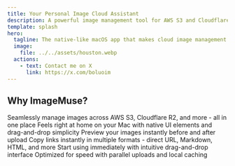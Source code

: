 ```yaml
---
title: Your Personal Image Cloud Assistant
description: A powerful image management tool for AWS S3 and Cloudflare R2
template: splash
hero:
  tagline: The native-like macOS app that makes cloud image management effortless!
  image:
    file: ../../assets/houston.webp
  actions:
    - text: Contact me on X
      link: https://x.com/boluoim
---
```



## Why ImageMuse?

<CardGrid stagger>
	<Card title="Multi-Cloud Support" icon="pencil">
		Seamlessly manage images across AWS S3, Cloudflare R2, and more - all in one place
	</Card>
	<Card title="Native macOS Experience" icon="add-document">
		Feels right at home on your Mac with native UI elements and drag-and-drop simplicity
	</Card>
	<Card title="Instant Preview" icon="setting">
		Preview your images instantly before and after upload
	</Card>
	<Card title="Smart Link Formats" icon="open-book">
		Copy links instantly in multiple formats - direct URL, Markdown, HTML, and more
	</Card>
	<Card title="Zero Learning Curve" icon="setting">
		Start using immediately with intuitive drag-and-drop interface
	</Card>
	<Card title="Lightning Fast" icon="open-book">
		Optimized for speed with parallel uploads and local caching
	</Card>
</CardGrid>
